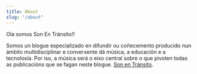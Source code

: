 ```yaml
---
title: About
slug: "/about"
---
```


Ola somos Son En Tránsito!!


Somos un blogue especializado en difundir ou  coñecemento producido nun ámbito multidisciplinar e converxente dá música, a educación e a tecnoloxía. 
Por iso, a música será o eixo central sobre o que  pivoten todas as publicacións que se fagan neste blogue. 
[Son en Tránsito](https://sonentransito.netlify.app/).
